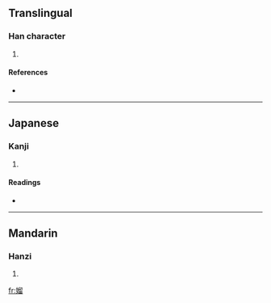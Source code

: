 ==Translingual==

===Han character===
{{Han char|rn=38|rad=女|as=10|sn=13|four=4746<sub>2</sub>|canj=女竹竹田 (VHHW)}}

# {{defn|Han|sort=女10}}

====References====
* {{Han ref|kx=0268.120|dkj=06580|hdz=21072.170|uh=5AB9|ud=23225|bh=DD46|bd=56646}}

----

==Japanese==

===Kanji===
{{ja-kanji|grade=|rs=女10}}

# {{defn|Japanese|sort=女10}}

====Readings====
* {{ja-readings|on=[[りう]] (riu), [[る]] (ru)|kun=}}

----

==Mandarin==

===Hanzi===
{{cmn-hanzi|pin=[[liú]] ([[liu2]])|wg=liu<sup>2</sup>}}

# {{defn|Mandarin|sort=女10}}

[[fr:媹]]
